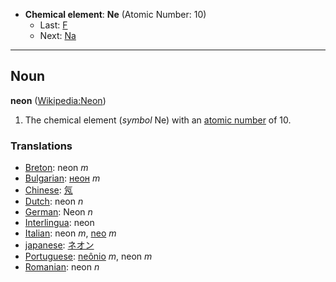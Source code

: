 *'''Chemical element''': '''Ne''' (Atomic Number: 10)
**Last: [[Fluorine|F]]
**Next: [[Sodium|Na]]
----
== Noun ==
'''neon''' ([[en:Neon|Wikipedia:Neon]])

# The chemical element (''symbol'' Ne) with an [[atomic number]] of 10.

===Translations===
*[[Breton]]: neon ''m''
*[[Bulgarian]]: [[неон]] ''m''
*[[Chinese]]: [[氖]]
*[[Dutch]]: neon ''n''
*[[German]]: Neon ''n''
*[[Interlingua]]: neon
*[[Italian]]: neon ''m'', [[neo]] ''m''
*[[japanese]]: [[ネオン]]
*[[Portuguese]]: [[neônio]] ''m'', neon ''m''
*[[Romanian]]: neon ''n''